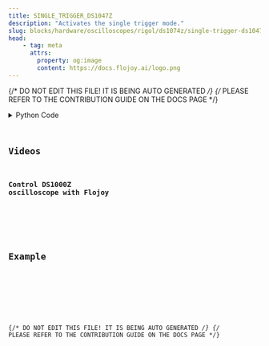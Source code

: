 ```yaml
---
title: SINGLE_TRIGGER_DS1047Z
description: "Activates the single trigger mode."
slug: blocks/hardware/oscilloscopes/rigol/ds1074z/single-trigger-ds1047z
head:
    - tag: meta
      attrs:
        property: og:image
        content: https://docs.flojoy.ai/logo.png
---
```


{/* DO NOT EDIT THIS FILE! IT IS BEING AUTO GENERATED */}
{/* PLEASE REFER TO THE CONTRIBUTION GUIDE ON THE DOCS PAGE */}


<DownloadStudioBanner />
<PythonDocsDisplay docstring={block_data["docstring"]} />
<details>
<summary>Python Code</summary>



<Code code={pythonCode} lang="py" wrap theme="dracula" />

[Find this Flojoy Block on GitHub](https://github.com/flojoy-ai/blocks/blob/main/blocks/HARDWARE/OSCILLOSCOPES/RIGOL/DS1074Z/SINGLE_TRIGGER_DS1047Z/SINGLE_TRIGGER_DS1047Z.py)

</details>

## Videos


### Control DS1000Z oscilloscope with Flojoy

<div className="not-content">
<YouTube id="https://www.youtube.com/watch?v=Bl0DrvaOtgI" />
</div>

## Example


<GetHelpWidget />


<AppDisplay app={app} blockName="SINGLE_TRIGGER_DS1047Z" client:visible />


<Example />

{/* DO NOT EDIT THIS FILE! IT IS BEING AUTO GENERATED */}
{/* PLEASE REFER TO THE CONTRIBUTION GUIDE ON THE DOCS PAGE */}
